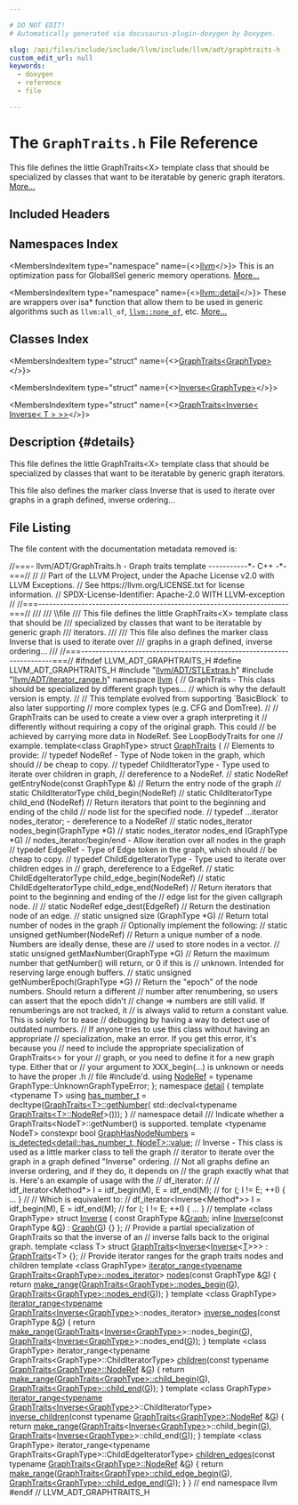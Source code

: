 ```yaml
---

# DO NOT EDIT!
# Automatically generated via docusaurus-plugin-doxygen by Doxygen.

slug: /api/files/include/include/llvm/include/llvm/adt/graphtraits-h
custom_edit_url: null
keywords:
  - doxygen
  - reference
  - file

---
```





# The `GraphTraits.h` File Reference

<DoxygenPage pluginConfig={pluginConfig}>

This file defines the little GraphTraits&lt;X&gt; template class that should be specialized by classes that want to be iteratable by generic graph iterators. <a href="#details">More...</a>

## Included Headers

<IncludesList>
<IncludesListItem
  filePath="llvm/ADT/STLExtras.h"
  permalink="/docs/api/files/include/include/llvm/include/llvm/adt/stlextras-h"
  isLocal="true" />
<IncludesListItem
  filePath="llvm/ADT/iterator_range.h"
  permalink="/docs/api/files/include/include/llvm/include/llvm/adt/iterator-range-h"
  isLocal="true" />
</IncludesList>

## Namespaces Index

<MembersIndex>

<MembersIndexItem
  type="namespace"
  name={<><a href="/docs/api/namespaces/llvm">llvm</a></>}>
This is an optimization pass for GlobalISel generic memory operations. <a href="/docs/api/namespaces/llvm/#details">More...</a>
</MembersIndexItem>

<MembersIndexItem
  type="namespace"
  name={<><a href="/docs/api/namespaces/llvm/detail">llvm::detail</a></>}>
These are wrappers over isa&#42; function that allow them to be used in generic algorithms such as <code>llvm:all&#95;of</code>, <code><a href="/docs/api/namespaces/llvm/#a7dc3069afa2ce5ea62ac2eb183e51c00">llvm::none&#95;of</a></code>, etc. <a href="/docs/api/namespaces/llvm/detail/#details">More...</a>
</MembersIndexItem>

</MembersIndex>

## Classes Index

<MembersIndex>

<MembersIndexItem
  type="struct"
  name={<><a href="/docs/api/structs/llvm/graphtraits">GraphTraits&lt;GraphType&gt;</a></>}>
</MembersIndexItem>

<MembersIndexItem
  type="struct"
  name={<><a href="/docs/api/structs/llvm/inverse">Inverse&lt;GraphType&gt;</a></>}>
</MembersIndexItem>

<MembersIndexItem
  type="struct"
  name={<><a href="/docs/api/structs/llvm/graphtraits-8625a127f11840f2b3bd3cdce18f5a97">GraphTraits&lt;Inverse&lt; Inverse&lt; T &gt; &gt;&gt;</a></>}>
</MembersIndexItem>

</MembersIndex>

## Description {#details}

This file defines the little GraphTraits&lt;X&gt; template class that should be specialized by classes that want to be iteratable by generic graph iterators.

This file also defines the marker class Inverse that is used to iterate over graphs in a graph defined, inverse ordering...

## File Listing

The file content with the documentation metadata removed is:

<ProgramListing>

<Link id="l00001" /><CodeLine lineNumber="1"><span class="doxyHighlightComment">//===- llvm/ADT/GraphTraits.h - Graph traits template -----------&#42;- C++ -&#42;-===//</span></CodeLine>
<Link id="l00002" /><CodeLine lineNumber="2"><span class="doxyHighlightComment">//</span></CodeLine>
<Link id="l00003" /><CodeLine lineNumber="3"><span class="doxyHighlightComment">// Part of the LLVM Project, under the Apache License v2.0 with LLVM Exceptions.</span></CodeLine>
<Link id="l00004" /><CodeLine lineNumber="4"><span class="doxyHighlightComment">// See https://llvm.org/LICENSE.txt for license information.</span></CodeLine>
<Link id="l00005" /><CodeLine lineNumber="5"><span class="doxyHighlightComment">// SPDX-License-Identifier: Apache-2.0 WITH LLVM-exception</span></CodeLine>
<Link id="l00006" /><CodeLine lineNumber="6"><span class="doxyHighlightComment">//</span></CodeLine>
<Link id="l00007" /><CodeLine lineNumber="7"><span class="doxyHighlightComment">//===----------------------------------------------------------------------===//</span></CodeLine>
<Link id="l00008" /><CodeLine lineNumber="8"><span class="doxyHighlightComment">///</span></CodeLine>
<Link id="l00009" /><CodeLine lineNumber="9"><span class="doxyHighlightComment">/// \\file</span></CodeLine>
<Link id="l00010" /><CodeLine lineNumber="10"><span class="doxyHighlightComment">/// This file defines the little GraphTraits&lt;X&gt; template class that should be</span></CodeLine>
<Link id="l00011" /><CodeLine lineNumber="11"><span class="doxyHighlightComment">/// specialized by classes that want to be iteratable by generic graph</span></CodeLine>
<Link id="l00012" /><CodeLine lineNumber="12"><span class="doxyHighlightComment">/// iterators.</span></CodeLine>
<Link id="l00013" /><CodeLine lineNumber="13"><span class="doxyHighlightComment">///</span></CodeLine>
<Link id="l00014" /><CodeLine lineNumber="14"><span class="doxyHighlightComment">/// This file also defines the marker class Inverse that is used to iterate over</span></CodeLine>
<Link id="l00015" /><CodeLine lineNumber="15"><span class="doxyHighlightComment">/// graphs in a graph defined, inverse ordering...</span></CodeLine>
<Link id="l00016" /><CodeLine lineNumber="16"><span class="doxyHighlightComment">///</span></CodeLine>
<Link id="l00017" /><CodeLine lineNumber="17"><span class="doxyHighlightComment">//===----------------------------------------------------------------------===//</span></CodeLine>
<Link id="l00018" /><CodeLine lineNumber="18"></CodeLine>
<Link id="l00019" /><CodeLine lineNumber="19"><span class="doxyHighlightPreprocessor">#ifndef LLVM&#95;ADT&#95;GRAPHTRAITS&#95;H</span></CodeLine>
<Link id="l00020" /><CodeLine lineNumber="20"><span class="doxyHighlightPreprocessor">#define LLVM&#95;ADT&#95;GRAPHTRAITS&#95;H</span></CodeLine>
<Link id="l00021" /><CodeLine lineNumber="21"></CodeLine>
<Link id="l00022" /><CodeLine lineNumber="22"><span class="doxyHighlightPreprocessor">#include &quot;<a href="/docs/api/files/include/include/llvm/include/llvm/adt/stlextras-h">llvm/ADT/STLExtras.h</a>&quot;</span></CodeLine>
<Link id="l00023" /><CodeLine lineNumber="23"><span class="doxyHighlightPreprocessor">#include &quot;<a href="/docs/api/files/include/include/llvm/include/llvm/adt/iterator-range-h">llvm/ADT/iterator&#95;range.h</a>&quot;</span></CodeLine>
<Link id="l00024" /><CodeLine lineNumber="24"></CodeLine>
<Link id="l00025" /><CodeLine lineNumber="25"><span class="doxyHighlightKeyword">namespace </span><span class="doxyHighlight"><a href="/docs/api/namespaces/llvm">llvm</a> &#123;</span></CodeLine>
<Link id="l00026" /><CodeLine lineNumber="26"></CodeLine>
<Link id="l00027" /><CodeLine lineNumber="27"><span class="doxyHighlightComment">// GraphTraits - This class should be specialized by different graph types...</span></CodeLine>
<Link id="l00028" /><CodeLine lineNumber="28"><span class="doxyHighlightComment">// which is why the default version is empty.</span></CodeLine>
<Link id="l00029" /><CodeLine lineNumber="29"><span class="doxyHighlightComment">//</span></CodeLine>
<Link id="l00030" /><CodeLine lineNumber="30"><span class="doxyHighlightComment">// This template evolved from supporting &#96;BasicBlock&#96; to also later supporting</span></CodeLine>
<Link id="l00031" /><CodeLine lineNumber="31"><span class="doxyHighlightComment">// more complex types (e.g. CFG and DomTree).</span></CodeLine>
<Link id="l00032" /><CodeLine lineNumber="32"><span class="doxyHighlightComment">//</span></CodeLine>
<Link id="l00033" /><CodeLine lineNumber="33"><span class="doxyHighlightComment">// GraphTraits can be used to create a view over a graph interpreting it</span></CodeLine>
<Link id="l00034" /><CodeLine lineNumber="34"><span class="doxyHighlightComment">// differently without requiring a copy of the original graph. This could</span></CodeLine>
<Link id="l00035" /><CodeLine lineNumber="35"><span class="doxyHighlightComment">// be achieved by carrying more data in NodeRef. See LoopBodyTraits for one</span></CodeLine>
<Link id="l00036" /><CodeLine lineNumber="36"><span class="doxyHighlightComment">// example.</span></CodeLine>
<Link id="l00037" /><CodeLine lineNumber="37"><span class="doxyHighlightKeyword">template</span><span class="doxyHighlight">&lt;</span><span class="doxyHighlightKeyword">class</span><span class="doxyHighlight"> GraphType&gt;</span></CodeLine>
<Link id="l00038" /><CodeLine lineNumber="38" lineLink="/docs/api/structs/llvm/graphtraits"><span class="doxyHighlightKeyword">struct </span><span class="doxyHighlight"><a href="/docs/api/structs/llvm/graphtraits">GraphTraits</a> &#123;</span></CodeLine>
<Link id="l00039" /><CodeLine lineNumber="39"><span class="doxyHighlight">  </span><span class="doxyHighlightComment">// Elements to provide:</span></CodeLine>
<Link id="l00040" /><CodeLine lineNumber="40"></CodeLine>
<Link id="l00041" /><CodeLine lineNumber="41"><span class="doxyHighlight">  </span><span class="doxyHighlightComment">// typedef NodeRef           - Type of Node token in the graph, which should</span></CodeLine>
<Link id="l00042" /><CodeLine lineNumber="42"><span class="doxyHighlight">  </span><span class="doxyHighlightComment">//                             be cheap to copy.</span></CodeLine>
<Link id="l00043" /><CodeLine lineNumber="43"><span class="doxyHighlight">  </span><span class="doxyHighlightComment">// typedef ChildIteratorType - Type used to iterate over children in graph,</span></CodeLine>
<Link id="l00044" /><CodeLine lineNumber="44"><span class="doxyHighlight">  </span><span class="doxyHighlightComment">//                             dereference to a NodeRef.</span></CodeLine>
<Link id="l00045" /><CodeLine lineNumber="45"></CodeLine>
<Link id="l00046" /><CodeLine lineNumber="46"><span class="doxyHighlight">  </span><span class="doxyHighlightComment">// static NodeRef getEntryNode(const GraphType &amp;)</span></CodeLine>
<Link id="l00047" /><CodeLine lineNumber="47"><span class="doxyHighlight">  </span><span class="doxyHighlightComment">//    Return the entry node of the graph</span></CodeLine>
<Link id="l00048" /><CodeLine lineNumber="48"></CodeLine>
<Link id="l00049" /><CodeLine lineNumber="49"><span class="doxyHighlight">  </span><span class="doxyHighlightComment">// static ChildIteratorType child&#95;begin(NodeRef)</span></CodeLine>
<Link id="l00050" /><CodeLine lineNumber="50"><span class="doxyHighlight">  </span><span class="doxyHighlightComment">// static ChildIteratorType child&#95;end  (NodeRef)</span></CodeLine>
<Link id="l00051" /><CodeLine lineNumber="51"><span class="doxyHighlight">  </span><span class="doxyHighlightComment">//    Return iterators that point to the beginning and ending of the child</span></CodeLine>
<Link id="l00052" /><CodeLine lineNumber="52"><span class="doxyHighlight">  </span><span class="doxyHighlightComment">//    node list for the specified node.</span></CodeLine>
<Link id="l00053" /><CodeLine lineNumber="53"></CodeLine>
<Link id="l00054" /><CodeLine lineNumber="54"><span class="doxyHighlight">  </span><span class="doxyHighlightComment">// typedef  ...iterator nodes&#95;iterator; - dereference to a NodeRef</span></CodeLine>
<Link id="l00055" /><CodeLine lineNumber="55"><span class="doxyHighlight">  </span><span class="doxyHighlightComment">// static nodes&#95;iterator nodes&#95;begin(GraphType &#42;G)</span></CodeLine>
<Link id="l00056" /><CodeLine lineNumber="56"><span class="doxyHighlight">  </span><span class="doxyHighlightComment">// static nodes&#95;iterator nodes&#95;end  (GraphType &#42;G)</span></CodeLine>
<Link id="l00057" /><CodeLine lineNumber="57"><span class="doxyHighlight">  </span><span class="doxyHighlightComment">//    nodes&#95;iterator/begin/end - Allow iteration over all nodes in the graph</span></CodeLine>
<Link id="l00058" /><CodeLine lineNumber="58"></CodeLine>
<Link id="l00059" /><CodeLine lineNumber="59"><span class="doxyHighlight">  </span><span class="doxyHighlightComment">// typedef EdgeRef           - Type of Edge token in the graph, which should</span></CodeLine>
<Link id="l00060" /><CodeLine lineNumber="60"><span class="doxyHighlight">  </span><span class="doxyHighlightComment">//                             be cheap to copy.</span></CodeLine>
<Link id="l00061" /><CodeLine lineNumber="61"><span class="doxyHighlight">  </span><span class="doxyHighlightComment">// typedef ChildEdgeIteratorType - Type used to iterate over children edges in</span></CodeLine>
<Link id="l00062" /><CodeLine lineNumber="62"><span class="doxyHighlight">  </span><span class="doxyHighlightComment">//                             graph, dereference to a EdgeRef.</span></CodeLine>
<Link id="l00063" /><CodeLine lineNumber="63"></CodeLine>
<Link id="l00064" /><CodeLine lineNumber="64"><span class="doxyHighlight">  </span><span class="doxyHighlightComment">// static ChildEdgeIteratorType child&#95;edge&#95;begin(NodeRef)</span></CodeLine>
<Link id="l00065" /><CodeLine lineNumber="65"><span class="doxyHighlight">  </span><span class="doxyHighlightComment">// static ChildEdgeIteratorType child&#95;edge&#95;end(NodeRef)</span></CodeLine>
<Link id="l00066" /><CodeLine lineNumber="66"><span class="doxyHighlight">  </span><span class="doxyHighlightComment">//     Return iterators that point to the beginning and ending of the</span></CodeLine>
<Link id="l00067" /><CodeLine lineNumber="67"><span class="doxyHighlight">  </span><span class="doxyHighlightComment">//     edge list for the given callgraph node.</span></CodeLine>
<Link id="l00068" /><CodeLine lineNumber="68"><span class="doxyHighlight">  </span><span class="doxyHighlightComment">//</span></CodeLine>
<Link id="l00069" /><CodeLine lineNumber="69"><span class="doxyHighlight">  </span><span class="doxyHighlightComment">// static NodeRef edge&#95;dest(EdgeRef)</span></CodeLine>
<Link id="l00070" /><CodeLine lineNumber="70"><span class="doxyHighlight">  </span><span class="doxyHighlightComment">//     Return the destination node of an edge.</span></CodeLine>
<Link id="l00071" /><CodeLine lineNumber="71"></CodeLine>
<Link id="l00072" /><CodeLine lineNumber="72"><span class="doxyHighlight">  </span><span class="doxyHighlightComment">// static unsigned       size       (GraphType &#42;G)</span></CodeLine>
<Link id="l00073" /><CodeLine lineNumber="73"><span class="doxyHighlight">  </span><span class="doxyHighlightComment">//    Return total number of nodes in the graph</span></CodeLine>
<Link id="l00074" /><CodeLine lineNumber="74"></CodeLine>
<Link id="l00075" /><CodeLine lineNumber="75"><span class="doxyHighlight">  </span><span class="doxyHighlightComment">// Optionally implement the following:</span></CodeLine>
<Link id="l00076" /><CodeLine lineNumber="76"><span class="doxyHighlight">  </span><span class="doxyHighlightComment">// static unsigned getNumber(NodeRef)</span></CodeLine>
<Link id="l00077" /><CodeLine lineNumber="77"><span class="doxyHighlight">  </span><span class="doxyHighlightComment">//    Return a unique number of a node. Numbers are ideally dense, these are</span></CodeLine>
<Link id="l00078" /><CodeLine lineNumber="78"><span class="doxyHighlight">  </span><span class="doxyHighlightComment">//    used to store nodes in a vector.</span></CodeLine>
<Link id="l00079" /><CodeLine lineNumber="79"><span class="doxyHighlight">  </span><span class="doxyHighlightComment">// static unsigned getMaxNumber(GraphType &#42;G)</span></CodeLine>
<Link id="l00080" /><CodeLine lineNumber="80"><span class="doxyHighlight">  </span><span class="doxyHighlightComment">//    Return the maximum number that getNumber() will return, or 0 if this is</span></CodeLine>
<Link id="l00081" /><CodeLine lineNumber="81"><span class="doxyHighlight">  </span><span class="doxyHighlightComment">//    unknown. Intended for reserving large enough buffers.</span></CodeLine>
<Link id="l00082" /><CodeLine lineNumber="82"><span class="doxyHighlight">  </span><span class="doxyHighlightComment">// static unsigned getNumberEpoch(GraphType &#42;G)</span></CodeLine>
<Link id="l00083" /><CodeLine lineNumber="83"><span class="doxyHighlight">  </span><span class="doxyHighlightComment">//    Return the &quot;epoch&quot; of the node numbers. Should return a different</span></CodeLine>
<Link id="l00084" /><CodeLine lineNumber="84"><span class="doxyHighlight">  </span><span class="doxyHighlightComment">//    number after renumbering, so users can assert that the epoch didn&#39;t</span></CodeLine>
<Link id="l00085" /><CodeLine lineNumber="85"><span class="doxyHighlight">  </span><span class="doxyHighlightComment">//    change =&gt; numbers are still valid. If renumberings are not tracked, it</span></CodeLine>
<Link id="l00086" /><CodeLine lineNumber="86"><span class="doxyHighlight">  </span><span class="doxyHighlightComment">//    is always valid to return a constant value. This is solely for to ease</span></CodeLine>
<Link id="l00087" /><CodeLine lineNumber="87"><span class="doxyHighlight">  </span><span class="doxyHighlightComment">//    debugging by having a way to detect use of outdated numbers.</span></CodeLine>
<Link id="l00088" /><CodeLine lineNumber="88"></CodeLine>
<Link id="l00089" /><CodeLine lineNumber="89"><span class="doxyHighlight">  </span><span class="doxyHighlightComment">// If anyone tries to use this class without having an appropriate</span></CodeLine>
<Link id="l00090" /><CodeLine lineNumber="90"><span class="doxyHighlight">  </span><span class="doxyHighlightComment">// specialization, make an error.  If you get this error, it&#39;s because you</span></CodeLine>
<Link id="l00091" /><CodeLine lineNumber="91"><span class="doxyHighlight">  </span><span class="doxyHighlightComment">// need to include the appropriate specialization of GraphTraits&lt;&gt; for your</span></CodeLine>
<Link id="l00092" /><CodeLine lineNumber="92"><span class="doxyHighlight">  </span><span class="doxyHighlightComment">// graph, or you need to define it for a new graph type. Either that or</span></CodeLine>
<Link id="l00093" /><CodeLine lineNumber="93"><span class="doxyHighlight">  </span><span class="doxyHighlightComment">// your argument to XXX&#95;begin(...) is unknown or needs to have the proper .h</span></CodeLine>
<Link id="l00094" /><CodeLine lineNumber="94"><span class="doxyHighlight">  </span><span class="doxyHighlightComment">// file #include&#39;d.</span></CodeLine>
<Link id="l00095" /><CodeLine lineNumber="95" lineLink="/docs/api/structs/llvm/graphtraits/#a741f7d63af17a7bd0bcf63f68e8658bd"><span class="doxyHighlight">  </span><span class="doxyHighlightKeyword">using </span><span class="doxyHighlight"><a href="/docs/api/structs/llvm/graphtraits/#a741f7d63af17a7bd0bcf63f68e8658bd">NodeRef</a> = </span><span class="doxyHighlightKeyword">typename</span><span class="doxyHighlight"> GraphType::UnknownGraphTypeError;</span></CodeLine>
<Link id="l00096" /><CodeLine lineNumber="96"><span class="doxyHighlight">&#125;;</span></CodeLine>
<Link id="l00097" /><CodeLine lineNumber="97"></CodeLine>
<Link id="l00098" /><CodeLine lineNumber="98"><span class="doxyHighlightKeyword">namespace </span><span class="doxyHighlight"><a href="/docs/api/namespaces/detail">detail</a> &#123;</span></CodeLine>
<Link id="l00099" /><CodeLine lineNumber="99"><span class="doxyHighlightKeyword">template</span><span class="doxyHighlight"> &lt;</span><span class="doxyHighlightKeyword">typename</span><span class="doxyHighlight"> T&gt;</span></CodeLine>
<Link id="l00100" /><CodeLine lineNumber="100" lineLink="/docs/api/namespaces/llvm/detail/#a8feeffd2268798408e76f19ab9ba09dc"><span class="doxyHighlightKeyword">using </span><span class="doxyHighlight"><a href="/docs/api/namespaces/llvm/detail/#a8feeffd2268798408e76f19ab9ba09dc">has&#95;number&#95;t</a> = </span><span class="doxyHighlightKeyword">decltype</span><span class="doxyHighlight">(<a href="/docs/api/structs/llvm/graphtraits">GraphTraits&lt;T&gt;::getNumber</a>(</span></CodeLine>
<Link id="l00101" /><CodeLine lineNumber="101"><span class="doxyHighlight">    std::declval&lt;</span><span class="doxyHighlightKeyword">typename</span><span class="doxyHighlight"> <a href="/docs/api/structs/llvm/graphtraits/#a741f7d63af17a7bd0bcf63f68e8658bd">GraphTraits&lt;T&gt;::NodeRef</a>&gt;()));</span></CodeLine>
<Link id="l00102" /><CodeLine lineNumber="102"><span class="doxyHighlight">&#125; </span><span class="doxyHighlightComment">// namespace detail</span></CodeLine>
<Link id="l00103" /><CodeLine lineNumber="103"></CodeLine>
<Link id="l00104" /><CodeLine lineNumber="104"><span class="doxyHighlightComment">/// Indicate whether a GraphTraits&lt;NodeT&gt;::getNumber() is supported.</span></CodeLine>
<Link id="l00105" /><CodeLine lineNumber="105"><span class="doxyHighlightKeyword">template</span><span class="doxyHighlight"> &lt;</span><span class="doxyHighlightKeyword">typename</span><span class="doxyHighlight"> NodeT&gt;</span></CodeLine>
<Link id="l00106" /><CodeLine lineNumber="106" lineLink="/docs/api/namespaces/llvm/#a35a70f3171a1748822370ffb5f9324bf"><span class="doxyHighlightKeyword">constexpr</span><span class="doxyHighlight"> </span><span class="doxyHighlightKeywordType">bool</span><span class="doxyHighlight"> <a href="/docs/api/namespaces/llvm/#a35a70f3171a1748822370ffb5f9324bf">GraphHasNodeNumbers</a> =</span></CodeLine>
<Link id="l00107" /><CodeLine lineNumber="107"><span class="doxyHighlight">    <a href="/docs/api/namespaces/llvm/#abf1ad174f29a434886594433ce8a787f">is&#95;detected&lt;detail::has&#95;number&#95;t, NodeT&gt;::value</a>;</span></CodeLine>
<Link id="l00108" /><CodeLine lineNumber="108"></CodeLine>
<Link id="l00109" /><CodeLine lineNumber="109"><span class="doxyHighlightComment">// Inverse - This class is used as a little marker class to tell the graph</span></CodeLine>
<Link id="l00110" /><CodeLine lineNumber="110"><span class="doxyHighlightComment">// iterator to iterate over the graph in a graph defined &quot;Inverse&quot; ordering.</span></CodeLine>
<Link id="l00111" /><CodeLine lineNumber="111"><span class="doxyHighlightComment">// Not all graphs define an inverse ordering, and if they do, it depends on</span></CodeLine>
<Link id="l00112" /><CodeLine lineNumber="112"><span class="doxyHighlightComment">// the graph exactly what that is.  Here&#39;s an example of usage with the</span></CodeLine>
<Link id="l00113" /><CodeLine lineNumber="113"><span class="doxyHighlightComment">// df&#95;iterator:</span></CodeLine>
<Link id="l00114" /><CodeLine lineNumber="114"><span class="doxyHighlightComment">//</span></CodeLine>
<Link id="l00115" /><CodeLine lineNumber="115"><span class="doxyHighlightComment">// idf&#95;iterator&lt;Method&#42;&gt; I = idf&#95;begin(M), E = idf&#95;end(M);</span></CodeLine>
<Link id="l00116" /><CodeLine lineNumber="116"><span class="doxyHighlightComment">// for (; I != E; ++I) &#123; ... &#125;</span></CodeLine>
<Link id="l00117" /><CodeLine lineNumber="117"><span class="doxyHighlightComment">//</span></CodeLine>
<Link id="l00118" /><CodeLine lineNumber="118"><span class="doxyHighlightComment">// Which is equivalent to:</span></CodeLine>
<Link id="l00119" /><CodeLine lineNumber="119"><span class="doxyHighlightComment">// df&#95;iterator&lt;Inverse&lt;Method&#42;&gt;&gt; I = idf&#95;begin(M), E = idf&#95;end(M);</span></CodeLine>
<Link id="l00120" /><CodeLine lineNumber="120"><span class="doxyHighlightComment">// for (; I != E; ++I) &#123; ... &#125;</span></CodeLine>
<Link id="l00121" /><CodeLine lineNumber="121"><span class="doxyHighlightComment">//</span></CodeLine>
<Link id="l00122" /><CodeLine lineNumber="122"><span class="doxyHighlightKeyword">template</span><span class="doxyHighlight"> &lt;</span><span class="doxyHighlightKeyword">class</span><span class="doxyHighlight"> GraphType&gt;</span></CodeLine>
<Link id="l00123" /><CodeLine lineNumber="123" lineLink="/docs/api/structs/llvm/inverse"><span class="doxyHighlightKeyword">struct </span><span class="doxyHighlight"><a href="/docs/api/structs/llvm/inverse/#a8fbccad4b16b94dadafea57bad9ee017">Inverse</a> &#123;</span></CodeLine>
<Link id="l00124" /><CodeLine lineNumber="124" lineLink="/docs/api/structs/llvm/inverse/#a169e126ff147c68b5f1cfd6a1d2c8286"><span class="doxyHighlight">  </span><span class="doxyHighlightKeyword">const</span><span class="doxyHighlight"> GraphType &amp;<a href="/docs/api/structs/llvm/inverse/#a169e126ff147c68b5f1cfd6a1d2c8286">Graph</a>;</span></CodeLine>
<Link id="l00125" /><CodeLine lineNumber="125"></CodeLine>
<Link id="l00126" /><CodeLine lineNumber="126" lineLink="/docs/api/structs/llvm/inverse/#a8fbccad4b16b94dadafea57bad9ee017"><span class="doxyHighlight">  </span><span class="doxyHighlightKeyword">inline</span><span class="doxyHighlight"> <a href="/docs/api/structs/llvm/inverse/#a8fbccad4b16b94dadafea57bad9ee017">Inverse</a>(</span><span class="doxyHighlightKeyword">const</span><span class="doxyHighlight"> GraphType &amp;<a href="/docs/api/files/lib/lib/support/md5-cpp/#ad96b7cf3182ce2ba85e5a7a93b12c441">G</a>) : <a href="/docs/api/structs/llvm/inverse/#a169e126ff147c68b5f1cfd6a1d2c8286">Graph</a>(<a href="/docs/api/files/lib/lib/support/md5-cpp/#ad96b7cf3182ce2ba85e5a7a93b12c441">G</a>) &#123;&#125;</span></CodeLine>
<Link id="l00127" /><CodeLine lineNumber="127"><span class="doxyHighlight">&#125;;</span></CodeLine>
<Link id="l00128" /><CodeLine lineNumber="128"></CodeLine>
<Link id="l00129" /><CodeLine lineNumber="129"><span class="doxyHighlightComment">// Provide a partial specialization of GraphTraits so that the inverse of an</span></CodeLine>
<Link id="l00130" /><CodeLine lineNumber="130"><span class="doxyHighlightComment">// inverse falls back to the original graph.</span></CodeLine>
<Link id="l00131" /><CodeLine lineNumber="131" lineLink="/docs/api/structs/llvm/graphtraits-8625a127f11840f2b3bd3cdce18f5a97"><span class="doxyHighlightKeyword">template</span><span class="doxyHighlight"> &lt;</span><span class="doxyHighlightKeyword">class</span><span class="doxyHighlight"> T&gt; </span><span class="doxyHighlightKeyword">struct </span><span class="doxyHighlight"><a href="/docs/api/structs/llvm/graphtraits">GraphTraits</a>&lt;<a href="/docs/api/structs/llvm/inverse">Inverse</a>&lt;<a href="/docs/api/structs/llvm/inverse">Inverse</a>&lt;<a href="/docs/api/files/lib/lib/target/lib/target/mips/mips16isellowering-cpp/#a0acb682b8260ab1c60b918599864e2e5">T</a>&gt;&gt;&gt; : <a href="/docs/api/structs/llvm/graphtraits">GraphTraits</a>&lt;T&gt; &#123;&#125;;</span></CodeLine>
<Link id="l00132" /><CodeLine lineNumber="132"></CodeLine>
<Link id="l00133" /><CodeLine lineNumber="133"><span class="doxyHighlightComment">// Provide iterator ranges for the graph traits nodes and children</span></CodeLine>
<Link id="l00134" /><CodeLine lineNumber="134"><span class="doxyHighlightKeyword">template</span><span class="doxyHighlight"> &lt;</span><span class="doxyHighlightKeyword">class</span><span class="doxyHighlight"> GraphType&gt;</span></CodeLine>
<Link id="l00135" /><CodeLine lineNumber="135"><span class="doxyHighlight"><a href="/docs/api/classes/llvm/iterator-range">iterator&#95;range&lt;typename GraphTraits&lt;GraphType&gt;::nodes&#95;iterator</a>&gt;</span></CodeLine>
<Link id="l00136" /><CodeLine lineNumber="136" lineLink="/docs/api/namespaces/llvm/#a1f108d77e1ecf5e30bbd3c7d8818af84"><span class="doxyHighlight"><a href="/docs/api/files/lib/lib/target/lib/target/amdgpu/amdgpuunifydivergentexitnodes-cpp/#aaa253dd3e56c37edd403113782c0ef94">nodes</a>(</span><span class="doxyHighlightKeyword">const</span><span class="doxyHighlight"> GraphType &amp;<a href="/docs/api/files/lib/lib/support/md5-cpp/#ad96b7cf3182ce2ba85e5a7a93b12c441">G</a>) &#123;</span></CodeLine>
<Link id="l00137" /><CodeLine lineNumber="137"><span class="doxyHighlight">  </span><span class="doxyHighlightKeywordFlow">return</span><span class="doxyHighlight"> <a href="/docs/api/namespaces/llvm/#a341215803e83773a3e97860dc291f121">make&#95;range</a>(<a href="/docs/api/structs/llvm/graphtraits">GraphTraits&lt;GraphType&gt;::nodes&#95;begin</a>(<a href="/docs/api/files/lib/lib/support/md5-cpp/#ad96b7cf3182ce2ba85e5a7a93b12c441">G</a>),</span></CodeLine>
<Link id="l00138" /><CodeLine lineNumber="138"><span class="doxyHighlight">                    <a href="/docs/api/structs/llvm/graphtraits">GraphTraits&lt;GraphType&gt;::nodes&#95;end</a>(<a href="/docs/api/files/lib/lib/support/md5-cpp/#ad96b7cf3182ce2ba85e5a7a93b12c441">G</a>));</span></CodeLine>
<Link id="l00139" /><CodeLine lineNumber="139"><span class="doxyHighlight">&#125;</span></CodeLine>
<Link id="l00140" /><CodeLine lineNumber="140"><span class="doxyHighlightKeyword">template</span><span class="doxyHighlight"> &lt;</span><span class="doxyHighlightKeyword">class</span><span class="doxyHighlight"> GraphType&gt;</span></CodeLine>
<Link id="l00141" /><CodeLine lineNumber="141"><span class="doxyHighlight"><a href="/docs/api/namespaces/llvm/#a9b5301a03dc90d7ac00440e2de4d9149">iterator&#95;range&lt;typename GraphTraits&lt;Inverse&lt;GraphType&gt;</a>&gt;::nodes&#95;iterator&gt;</span></CodeLine>
<Link id="l00142" /><CodeLine lineNumber="142" lineLink="/docs/api/namespaces/llvm/#a295f89a82b979d11bcb59c0cae982a6c"><span class="doxyHighlight"><a href="/docs/api/namespaces/llvm/#a295f89a82b979d11bcb59c0cae982a6c">inverse&#95;nodes</a>(</span><span class="doxyHighlightKeyword">const</span><span class="doxyHighlight"> GraphType &amp;<a href="/docs/api/files/lib/lib/support/md5-cpp/#ad96b7cf3182ce2ba85e5a7a93b12c441">G</a>) &#123;</span></CodeLine>
<Link id="l00143" /><CodeLine lineNumber="143"><span class="doxyHighlight">  </span><span class="doxyHighlightKeywordFlow">return</span><span class="doxyHighlight"> <a href="/docs/api/namespaces/llvm/#a341215803e83773a3e97860dc291f121">make&#95;range</a>(<a href="/docs/api/structs/llvm/graphtraits">GraphTraits</a>&lt;<a href="/docs/api/structs/llvm/inverse">Inverse&lt;GraphType&gt;</a>&gt;::nodes&#95;begin(<a href="/docs/api/files/lib/lib/support/md5-cpp/#ad96b7cf3182ce2ba85e5a7a93b12c441">G</a>),</span></CodeLine>
<Link id="l00144" /><CodeLine lineNumber="144"><span class="doxyHighlight">                    <a href="/docs/api/structs/llvm/graphtraits">GraphTraits</a>&lt;<a href="/docs/api/structs/llvm/inverse">Inverse&lt;GraphType&gt;</a>&gt;::nodes&#95;end(<a href="/docs/api/files/lib/lib/support/md5-cpp/#ad96b7cf3182ce2ba85e5a7a93b12c441">G</a>));</span></CodeLine>
<Link id="l00145" /><CodeLine lineNumber="145"><span class="doxyHighlight">&#125;</span></CodeLine>
<Link id="l00146" /><CodeLine lineNumber="146"></CodeLine>
<Link id="l00147" /><CodeLine lineNumber="147"><span class="doxyHighlightKeyword">template</span><span class="doxyHighlight"> &lt;</span><span class="doxyHighlightKeyword">class</span><span class="doxyHighlight"> GraphType&gt;</span></CodeLine>
<Link id="l00148" /><CodeLine lineNumber="148"><span class="doxyHighlight">iterator&#95;range&lt;typename GraphTraits&lt;GraphType&gt;::ChildIteratorType&gt;</span></CodeLine>
<Link id="l00149" /><CodeLine lineNumber="149" lineLink="/docs/api/namespaces/llvm/#acc2e6a2001a5f102f18060a53520e82b"><span class="doxyHighlight"><a href="/docs/api/namespaces/llvm/#acc2e6a2001a5f102f18060a53520e82b">children</a>(</span><span class="doxyHighlightKeyword">const</span><span class="doxyHighlight"> </span><span class="doxyHighlightKeyword">typename</span><span class="doxyHighlight"> <a href="/docs/api/structs/llvm/graphtraits/#a741f7d63af17a7bd0bcf63f68e8658bd">GraphTraits&lt;GraphType&gt;::NodeRef</a> &amp;<a href="/docs/api/files/lib/lib/support/md5-cpp/#ad96b7cf3182ce2ba85e5a7a93b12c441">G</a>) &#123;</span></CodeLine>
<Link id="l00150" /><CodeLine lineNumber="150"><span class="doxyHighlight">  </span><span class="doxyHighlightKeywordFlow">return</span><span class="doxyHighlight"> <a href="/docs/api/namespaces/llvm/#a341215803e83773a3e97860dc291f121">make&#95;range</a>(<a href="/docs/api/structs/llvm/graphtraits">GraphTraits&lt;GraphType&gt;::child&#95;begin</a>(<a href="/docs/api/files/lib/lib/support/md5-cpp/#ad96b7cf3182ce2ba85e5a7a93b12c441">G</a>),</span></CodeLine>
<Link id="l00151" /><CodeLine lineNumber="151"><span class="doxyHighlight">                    <a href="/docs/api/structs/llvm/graphtraits">GraphTraits&lt;GraphType&gt;::child&#95;end</a>(<a href="/docs/api/files/lib/lib/support/md5-cpp/#ad96b7cf3182ce2ba85e5a7a93b12c441">G</a>));</span></CodeLine>
<Link id="l00152" /><CodeLine lineNumber="152"><span class="doxyHighlight">&#125;</span></CodeLine>
<Link id="l00153" /><CodeLine lineNumber="153"></CodeLine>
<Link id="l00154" /><CodeLine lineNumber="154"><span class="doxyHighlightKeyword">template</span><span class="doxyHighlight"> &lt;</span><span class="doxyHighlightKeyword">class</span><span class="doxyHighlight"> GraphType&gt;</span></CodeLine>
<Link id="l00155" /><CodeLine lineNumber="155"><span class="doxyHighlight"><a href="/docs/api/namespaces/llvm/#a9b5301a03dc90d7ac00440e2de4d9149">iterator&#95;range&lt;typename GraphTraits&lt;Inverse&lt;GraphType&gt;</a>&gt;::ChildIteratorType&gt;</span></CodeLine>
<Link id="l00156" /><CodeLine lineNumber="156" lineLink="/docs/api/namespaces/llvm/#aadc93e5b694cde77f4a8a3695372b990"><span class="doxyHighlight"><a href="/docs/api/namespaces/llvm/#aadc93e5b694cde77f4a8a3695372b990">inverse&#95;children</a>(</span><span class="doxyHighlightKeyword">const</span><span class="doxyHighlight"> </span><span class="doxyHighlightKeyword">typename</span><span class="doxyHighlight"> <a href="/docs/api/structs/llvm/graphtraits/#a741f7d63af17a7bd0bcf63f68e8658bd">GraphTraits&lt;GraphType&gt;::NodeRef</a> &amp;<a href="/docs/api/files/lib/lib/support/md5-cpp/#ad96b7cf3182ce2ba85e5a7a93b12c441">G</a>) &#123;</span></CodeLine>
<Link id="l00157" /><CodeLine lineNumber="157"><span class="doxyHighlight">  </span><span class="doxyHighlightKeywordFlow">return</span><span class="doxyHighlight"> <a href="/docs/api/namespaces/llvm/#a341215803e83773a3e97860dc291f121">make&#95;range</a>(<a href="/docs/api/structs/llvm/graphtraits">GraphTraits</a>&lt;<a href="/docs/api/structs/llvm/inverse">Inverse&lt;GraphType&gt;</a>&gt;::child&#95;begin(<a href="/docs/api/files/lib/lib/support/md5-cpp/#ad96b7cf3182ce2ba85e5a7a93b12c441">G</a>),</span></CodeLine>
<Link id="l00158" /><CodeLine lineNumber="158"><span class="doxyHighlight">                    <a href="/docs/api/structs/llvm/graphtraits">GraphTraits</a>&lt;<a href="/docs/api/structs/llvm/inverse">Inverse&lt;GraphType&gt;</a>&gt;::child&#95;end(<a href="/docs/api/files/lib/lib/support/md5-cpp/#ad96b7cf3182ce2ba85e5a7a93b12c441">G</a>));</span></CodeLine>
<Link id="l00159" /><CodeLine lineNumber="159"><span class="doxyHighlight">&#125;</span></CodeLine>
<Link id="l00160" /><CodeLine lineNumber="160"></CodeLine>
<Link id="l00161" /><CodeLine lineNumber="161"><span class="doxyHighlightKeyword">template</span><span class="doxyHighlight"> &lt;</span><span class="doxyHighlightKeyword">class</span><span class="doxyHighlight"> GraphType&gt;</span></CodeLine>
<Link id="l00162" /><CodeLine lineNumber="162"><span class="doxyHighlight">iterator&#95;range&lt;typename GraphTraits&lt;GraphType&gt;::ChildEdgeIteratorType&gt;</span></CodeLine>
<Link id="l00163" /><CodeLine lineNumber="163" lineLink="/docs/api/namespaces/llvm/#a9fff7a8ca114d79ea69449f856488b6d"><span class="doxyHighlight"><a href="/docs/api/namespaces/llvm/#a9fff7a8ca114d79ea69449f856488b6d">children&#95;edges</a>(</span><span class="doxyHighlightKeyword">const</span><span class="doxyHighlight"> </span><span class="doxyHighlightKeyword">typename</span><span class="doxyHighlight"> <a href="/docs/api/structs/llvm/graphtraits/#a741f7d63af17a7bd0bcf63f68e8658bd">GraphTraits&lt;GraphType&gt;::NodeRef</a> &amp;<a href="/docs/api/files/lib/lib/support/md5-cpp/#ad96b7cf3182ce2ba85e5a7a93b12c441">G</a>) &#123;</span></CodeLine>
<Link id="l00164" /><CodeLine lineNumber="164"><span class="doxyHighlight">  </span><span class="doxyHighlightKeywordFlow">return</span><span class="doxyHighlight"> <a href="/docs/api/namespaces/llvm/#a341215803e83773a3e97860dc291f121">make&#95;range</a>(<a href="/docs/api/structs/llvm/graphtraits">GraphTraits&lt;GraphType&gt;::child&#95;edge&#95;begin</a>(<a href="/docs/api/files/lib/lib/support/md5-cpp/#ad96b7cf3182ce2ba85e5a7a93b12c441">G</a>),</span></CodeLine>
<Link id="l00165" /><CodeLine lineNumber="165"><span class="doxyHighlight">                    <a href="/docs/api/structs/llvm/graphtraits">GraphTraits&lt;GraphType&gt;::child&#95;edge&#95;end</a>(<a href="/docs/api/files/lib/lib/support/md5-cpp/#ad96b7cf3182ce2ba85e5a7a93b12c441">G</a>));</span></CodeLine>
<Link id="l00166" /><CodeLine lineNumber="166"><span class="doxyHighlight">&#125;</span></CodeLine>
<Link id="l00167" /><CodeLine lineNumber="167"></CodeLine>
<Link id="l00168" /><CodeLine lineNumber="168"><span class="doxyHighlight">&#125; </span><span class="doxyHighlightComment">// end namespace llvm</span></CodeLine>
<Link id="l00169" /><CodeLine lineNumber="169"></CodeLine>
<Link id="l00170" /><CodeLine lineNumber="170"><span class="doxyHighlightPreprocessor">#endif </span><span class="doxyHighlightComment">// LLVM&#95;ADT&#95;GRAPHTRAITS&#95;H</span></CodeLine>

</ProgramListing>


</DoxygenPage>

